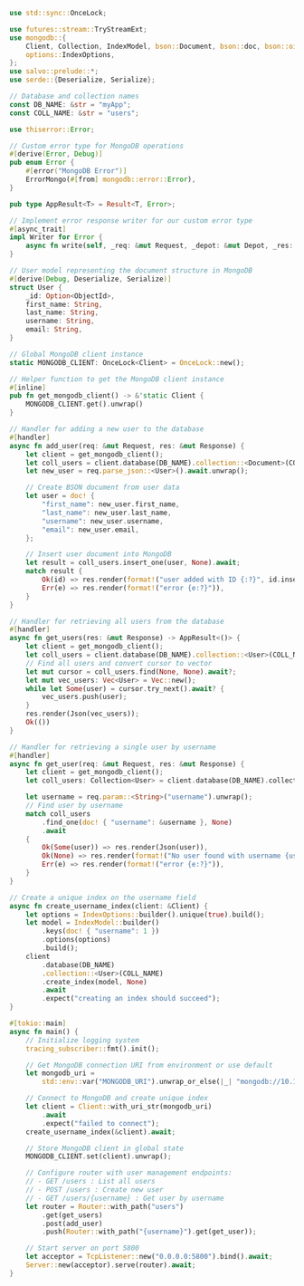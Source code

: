 
```rust  title="db-mongodb/src/main.rs"
use std::sync::OnceLock;

use futures::stream::TryStreamExt;
use mongodb::{
    Client, Collection, IndexModel, bson::Document, bson::doc, bson::oid::ObjectId,
    options::IndexOptions,
};
use salvo::prelude::*;
use serde::{Deserialize, Serialize};

// Database and collection names
const DB_NAME: &str = "myApp";
const COLL_NAME: &str = "users";

use thiserror::Error;

// Custom error type for MongoDB operations
#[derive(Error, Debug)]
pub enum Error {
    #[error("MongoDB Error")]
    ErrorMongo(#[from] mongodb::error::Error),
}

pub type AppResult<T> = Result<T, Error>;

// Implement error response writer for our custom error type
#[async_trait]
impl Writer for Error {
    async fn write(self, _req: &mut Request, _depot: &mut Depot, _res: &mut Response) {}
}

// User model representing the document structure in MongoDB
#[derive(Debug, Deserialize, Serialize)]
struct User {
    _id: Option<ObjectId>,
    first_name: String,
    last_name: String,
    username: String,
    email: String,
}

// Global MongoDB client instance
static MONGODB_CLIENT: OnceLock<Client> = OnceLock::new();

// Helper function to get the MongoDB client instance
#[inline]
pub fn get_mongodb_client() -> &'static Client {
    MONGODB_CLIENT.get().unwrap()
}

// Handler for adding a new user to the database
#[handler]
async fn add_user(req: &mut Request, res: &mut Response) {
    let client = get_mongodb_client();
    let coll_users = client.database(DB_NAME).collection::<Document>(COLL_NAME);
    let new_user = req.parse_json::<User>().await.unwrap();

    // Create BSON document from user data
    let user = doc! {
        "first_name": new_user.first_name,
        "last_name": new_user.last_name,
        "username": new_user.username,
        "email": new_user.email,
    };

    // Insert user document into MongoDB
    let result = coll_users.insert_one(user, None).await;
    match result {
        Ok(id) => res.render(format!("user added with ID {:?}", id.inserted_id)),
        Err(e) => res.render(format!("error {e:?}")),
    }
}

// Handler for retrieving all users from the database
#[handler]
async fn get_users(res: &mut Response) -> AppResult<()> {
    let client = get_mongodb_client();
    let coll_users = client.database(DB_NAME).collection::<User>(COLL_NAME);
    // Find all users and convert cursor to vector
    let mut cursor = coll_users.find(None, None).await?;
    let mut vec_users: Vec<User> = Vec::new();
    while let Some(user) = cursor.try_next().await? {
        vec_users.push(user);
    }
    res.render(Json(vec_users));
    Ok(())
}

// Handler for retrieving a single user by username
#[handler]
async fn get_user(req: &mut Request, res: &mut Response) {
    let client = get_mongodb_client();
    let coll_users: Collection<User> = client.database(DB_NAME).collection(COLL_NAME);

    let username = req.param::<String>("username").unwrap();
    // Find user by username
    match coll_users
        .find_one(doc! { "username": &username }, None)
        .await
    {
        Ok(Some(user)) => res.render(Json(user)),
        Ok(None) => res.render(format!("No user found with username {username}")),
        Err(e) => res.render(format!("error {e:?}")),
    }
}

// Create a unique index on the username field
async fn create_username_index(client: &Client) {
    let options = IndexOptions::builder().unique(true).build();
    let model = IndexModel::builder()
        .keys(doc! { "username": 1 })
        .options(options)
        .build();
    client
        .database(DB_NAME)
        .collection::<User>(COLL_NAME)
        .create_index(model, None)
        .await
        .expect("creating an index should succeed");
}

#[tokio::main]
async fn main() {
    // Initialize logging system
    tracing_subscriber::fmt().init();

    // Get MongoDB connection URI from environment or use default
    let mongodb_uri =
        std::env::var("MONGODB_URI").unwrap_or_else(|_| "mongodb://10.1.1.80:27017".into());

    // Connect to MongoDB and create unique index
    let client = Client::with_uri_str(mongodb_uri)
        .await
        .expect("failed to connect");
    create_username_index(&client).await;

    // Store MongoDB client in global state
    MONGODB_CLIENT.set(client).unwrap();

    // Configure router with user management endpoints:
    // - GET /users : List all users
    // - POST /users : Create new user
    // - GET /users/{username} : Get user by username
    let router = Router::with_path("users")
        .get(get_users)
        .post(add_user)
        .push(Router::with_path("{username}").get(get_user));

    // Start server on port 5800
    let acceptor = TcpListener::new("0.0.0.0:5800").bind().await;
    Server::new(acceptor).serve(router).await;
}

```